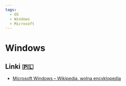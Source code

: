 ```yaml
---
tags:
  - OS
  - Windows
  - Microsoft
---
```


# Windows

## Linki 🇵🇱

- [Microsoft Windows – Wikipedia, wolna encyklopedia](https://pl.wikipedia.org/wiki/Microsoft_Windows)
